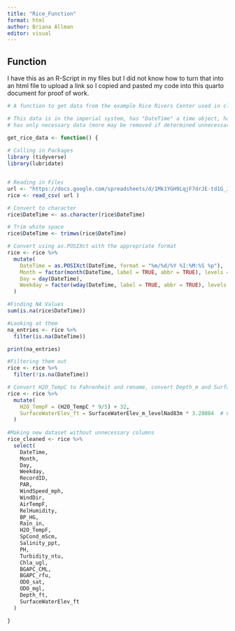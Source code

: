 ```yaml
---
title: "Rice_Function"
format: html
author: Briana Allman
editor: visual
---
```


## Function

I have this as an R-Script in my files but I did not know how to turn that into an html file to upload a link so I copied and pasted my code into this quarto document for proof of work.

```r
# A function to get data from the example Rice Rivers Center used in class

# This data is in the imperial system, has "DateTime" a time object, has new columns for month/day/weekday,
# has only necessary data (more may be removed if determined unnecessary), and has been annotated to follow the steps I took. 

get_rice_data <- function() { 
  
# Calling in Packages
library (tidyverse)
library(lubridate)


# Reading in Files
url <- "https://docs.google.com/spreadsheets/d/1Mk1YGH9LqjF7drJE-td1G_JkdADOU0eMlrP01WFBT8s/pub?gid=0&single=true&output=csv"
rice <- read_csv( url )

# Convert to character
rice$DateTime <- as.character(rice$DateTime)

# Trim white space
rice$DateTime <- trimws(rice$DateTime)

# Convert using as.POSIXct with the appropriate format
rice <- rice %>%
  mutate(
    DateTime = as.POSIXct(DateTime, format = "%m/%d/%Y %I:%M:%S %p"),  # Specify the format
    Month = factor(month(DateTime, label = TRUE, abbr = TRUE), levels = month.abb),
    Day = day(DateTime),
    Weekday = factor(wday(DateTime, label = TRUE, abbr = TRUE), levels = wday(1:7, label = TRUE, abbr = TRUE))
  )

#Finding NA Values
sum(is.na(rice$DateTime))

#Looking at them
na_entries <- rice %>%
  filter(is.na(DateTime))

print(na_entries)

#Filtering them out 
rice <- rice %>%
  filter(!is.na(DateTime))

# Convert H2O_TempC to Fahrenheit and rename, convert Depth_m and SurfaceWaterElev_m_levelNad83 to feet, and rename columns
rice <- rice %>%
  mutate(
    H2O_TempF = (H2O_TempC * 9/5) + 32, 
    SurfaceWaterElev_ft = SurfaceWaterElev_m_levelNad83m * 3.28084  # Convert to feet
  )
 
#Making new dataset without unnecessary columns
rice_cleaned <- rice %>% 
  select(
    DateTime,
    Month,
    Day, 
    Weekday,
    RecordID,
    PAR,
    WindSpeed_mph,
    WindDir,
    AirTempF,
    RelHumidity,
    BP_HG,
    Rain_in,
    H2O_TempF,
    SpCond_mScm,
    Salinity_ppt,
    PH,
    Turbidity_ntu,
    Chla_ugl,
    BGAPC_CML,
    BGAPC_rfu,
    ODO_sat,
    ODO_mgl,
    Depth_ft,
    SurfaceWaterElev_ft
  )

}
```
